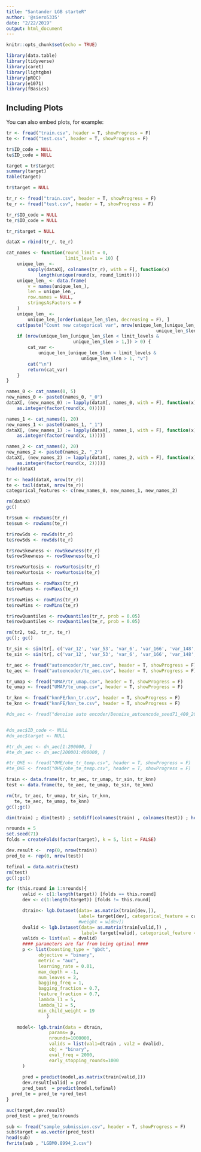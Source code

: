 ```yaml
---
title: "Santander LGB starteR"
author: '@siero5335'
date: "2/22/2019"
output: html_document
---
```


```r
knitr::opts_chunk$set(echo = TRUE)
```

```r
library(data.table)
library(tidyverse)
library(caret)
library(lightgbm)
library(pROC)
library(e1071)
library(fBasics)
```

## Including Plots

You can also embed plots, for example:

```r
tr <- fread("train.csv", header = T, showProgress = F)
te <- fread("test.csv", header = T, showProgress = F)
```


```r
tr$ID_code = NULL
te$ID_code = NULL

target = tr$target
summary(target)
table(target)

tr$target = NULL

```

```r
tr_r <- fread("train.csv", header = T, showProgress = F)
te_r <- fread("test.csv", header = T, showProgress = F)

tr_r$ID_code = NULL
te_r$ID_code = NULL

tr_r$target = NULL

dataX = rbind(tr_r, te_r)
```

```r

cat_names <- function(round_limit = 0,
                      limit_levels = 10) {
    unique_len_ <-
        sapply(dataX[, colnames(tr_r), with = F], function(x)
            length(unique(round(x, round_limit))))
    unique_len_ <- data.frame(
        v = names(unique_len_),
        len = unique_len_,
        row.names = NULL,
        stringsAsFactors = F
    )
    unique_len_ <-
        unique_len_[order(unique_len_$len, decreasing = F), ]
    cat(paste("Count new categorical var", nrow(unique_len_[unique_len_$len < limit_levels &
                                                        unique_len_$len > 1,])))
    if (nrow(unique_len_[unique_len_$len < limit_levels &
                         unique_len_$len > 1,]) > 0) {
        cat_var <-
            unique_len_[unique_len_$len < limit_levels &
                            unique_len_$len > 1, "v"]
        cat("\n")
        return(cat_var)
    }
}

names_0 <- cat_names(0, 5)
new_names_0 <- paste0(names_0, "_0")
dataX[, (new_names_0) := lapply(dataX[, names_0, with = F], function(x)
    as.integer(factor(round(x, 0))))]

names_1 <- cat_names(1, 20)
new_names_1 <- paste0(names_1, "_1")
dataX[, (new_names_1) := lapply(dataX[, names_1, with = F], function(x)
    as.integer(factor(round(x, 1))))]

names_2 <- cat_names(2, 20)
new_names_2 <- paste0(names_2, "_2")
dataX[, (new_names_2) := lapply(dataX[, names_2, with = F], function(x)
    as.integer(factor(round(x, 2))))]
head(dataX)

tr <- head(dataX, nrow(tr_r))
te <- tail(dataX, nrow(te_r))
categorical_features <- c(new_names_0, new_names_1, new_names_2)

rm(dataX)
gc()
```

```r
tr$sum <- rowSums(tr_r)
te$sum <- rowSums(te_r)

tr$rowSds <- rowSds(tr_r)
te$rowSds <- rowSds(te_r)

tr$rowSkewness <- rowSkewness(tr_r)
te$rowSkewness <- rowSkewness(te_r)

tr$rowKurtosis <- rowKurtosis(tr_r)
te$rowKurtosis <- rowKurtosis(te_r)

tr$rowMaxs <- rowMaxs(tr_r)
te$rowMaxs <- rowMaxs(te_r)

tr$rowMins <- rowMins(tr_r)
te$rowMins <- rowMins(te_r)

tr$rowQuantiles <- rowQuantiles(tr_r, prob = 0.05)
te$rowQuantiles <- rowQuantiles(te_r, prob = 0.05)

rm(tr2, te2, tr_r, te_r)
gc(); gc()
```

```r
tr_sin <- sin(tr[, c('var_12', 'var_53', 'var_6', 'var_166', 'var_148', 'var_133', 'var_169', 'var_9', 'var_95', 'var_91', 'var_93', 'var_131', 'var_71')])
te_sin <- sin(tr[, c('var_12', 'var_53', 'var_6', 'var_166', 'var_148', 'var_133', 'var_169', 'var_9', 'var_95', 'var_91', 'var_93', 'var_131', 'var_71')])

tr_aec <- fread("autoencoder/tr_aec.csv", header = T, showProgress = F)
te_aec <- fread("autoencoder/te_aec.csv", header = T, showProgress = F)

tr_umap <- fread("UMAP/tr_umap.csv", header = T, showProgress = F)
te_umap <- fread("UMAP/te_umap.csv", header = T, showProgress = F)

tr_knn <- fread("knnFE/knn_tr.csv", header = T, showProgress = F)
te_knn <- fread("knnFE/knn_te.csv", header = T, showProgress = F)

#dn_aec <- fread("denoise auto encoder/Denoise_autoencode_seed71_400_200_512_500.csv", header = T, showProgress = F)


#dn_aec$ID_code <- NULL
#dn_aec$target <- NULL

#tr_dn_aec <- dn_aec[1:200000, ]
#te_dn_aec <- dn_aec[200001:400000, ]

#tr_OHE <- fread("OHE/ohe_tr_temp.csv", header = T, showProgress = F)
#te_OHE <- fread("OHE/ohe_te_temp.csv", header = T, showProgress = F)

train <- data.frame(tr, tr_aec, tr_umap, tr_sin, tr_knn)
test <- data.frame(te, te_aec, te_umap, te_sin, te_knn)

rm(tr, tr_aec, tr_umap, tr_sin, tr_knn, 
   te, te_aec, te_umap, te_knn)
gc();gc()
```

```r
dim(train) ; dim(test) ; setdiff(colnames(train) , colnames(test)) ; head(train) ; head(test)
```

```r
nrounds = 5
set.seed(71)
folds = createFolds(factor(target), k = 5, list = FALSE)
```

```r
dev.result <-  rep(0, nrow(train)) 
pred_te <- rep(0, nrow(test))

tefinal = data.matrix(test)
rm(test)
gc();gc()
```


```r
for (this.round in 1:nrounds){      
      valid <- c(1:length(target)) [folds == this.round]
      dev <- c(1:length(target)) [folds != this.round]

      dtrain<- lgb.Dataset(data= as.matrix(train[dev,]), 
                           label= target[dev], categorical_feature = categorical_features)
                           #weight = w[dev])
      dvalid <- lgb.Dataset(data= as.matrix(train[valid,]) , 
                            label= target[valid], categorical_feature = categorical_features)
      valids <- list(val = dvalid)
      #### parameters are far from being optimal ####  
      p <- list(boosting_type = "gbdt", 
            objective = "binary",
            metric = "auc",  
            learning_rate = 0.01, 
            max_depth = -1, 
            num_leaves = 2,
            bagging_freq = 1,
            bagging_fraction = 0.7,
            feature_fraction = 0.7,
            lambda_l1 = 5, 
            lambda_l2 = 5,
            min_child_weight = 19
               )

    model<- lgb.train(data = dtrain,
                params= p, 
                nrounds=1000000,
                valids = list(val1=dtrain , val2 = dvalid),
                obj = "binary",
                eval_freq = 2000,
                early_stopping_rounds=1000
      )
    
      pred = predict(model,as.matrix(train[valid,]))
      dev.result[valid] = pred  
      pred_test  = predict(model,tefinal)
  pred_te = pred_te +pred_test
}
```

```r
auc(target,dev.result)
pred_test = pred_te/nrounds
```

```r
sub <- fread("sample_submission.csv", header = T, showProgress = F)
sub$target = as.vector(pred_test)
head(sub)
fwrite(sub , "LGBM0.8994_2.csv")
```  

